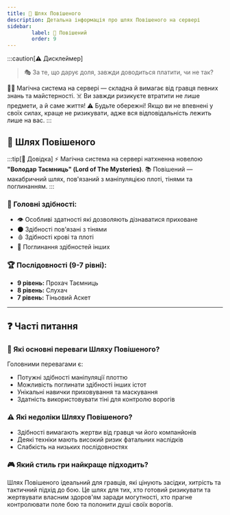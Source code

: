 ```yaml
---
title: 🧟 Шлях Повішеного
description: Детальна інформація про шлях Повішеного на сервері
sidebar:
        label: 🧟 Повішений
        order: 9
---
```


:::caution[⚠️ Дисклеймер]
> 🎭 За те, що дарує доля, завжди доводиться платити, чи не так?

🧙‍♂️ Магічна система на сервері — складна й вимагає від гравця певних знань та майстерності.
☠️ Ви завжди ризикуєте втратити не лише предмети, а й саме життя!
⚠️ Будьте обережні! Якщо ви не впевнені у своїх силах, краще не ризикувати, адже вся відповідальність лежить лише на вас.
:::

## 🧟 Шлях Повішеного

:::tip[📖 Довідка]
⚡ Магічна система на сервері натхненна новелою **"Володар Таємниць" (Lord of The Mysteries)**.
📚 Повішений — макабричний шлях, пов'язаний з маніпуляцією плоті, тінями та поглинанням.
:::

### 📜 Головні здібності:
- 👁️ Особливі здатності які дозволяють дізнаватися приховане
- 🌑 Здібності пов'язані з тінями
- 🩸 Здібності крові та плоті
- 🧟 Поглинання здібностей інших

### 🏆 Послідовності (9-7 рівні):

- **9 рівень:** Прохач Таємниць
- **8 рівень:** Слухач
- **7 рівень:** Тіньовий Аскет

---

## ❓ Часті питання

### 💪 Які основні переваги Шляху Повішеного?
Головними перевагами є:
- Потужні здібності маніпуляції плоттю
- Можливість поглинати здібності інших істот
- Унікальні навички приховування та маскування
- Здатність використовувати тіні для контролю ворогів

### ⚠️ Які недоліки Шляху Повішеного?
- Здібності вимагають жертви від гравця чи його компанйонів
- Деякі техніки мають високий ризик фатальних наслідків
- Слабкість на низьких послідовностях

### 🎮 Який стиль гри найкраще підходить?
Шлях Повішеного ідеальний для гравців, які цінують засідки, хитрість та тактичний підхід до бою. Це шлях для тих, хто готовий ризикувати та жертвувати власним здоров'ям заради могутності, хто прагне контролювати поле бою та полонити душі своїх ворогів.